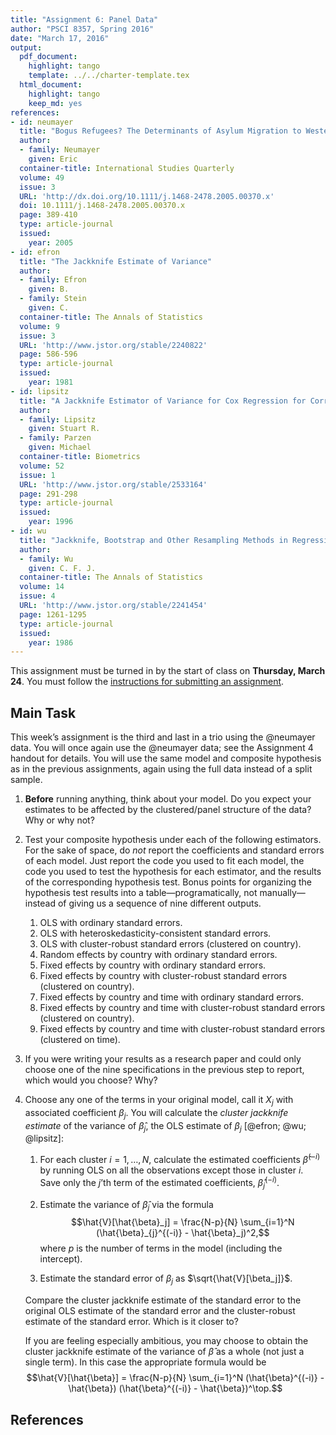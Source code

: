 ```yaml
---
title: "Assignment 6: Panel Data"
author: "PSCI 8357, Spring 2016"
date: "March 17, 2016"
output:
  pdf_document:
    highlight: tango
    template: ../../charter-template.tex
  html_document:
    highlight: tango
    keep_md: yes
references:
- id: neumayer
  title: "Bogus Refugees? The Determinants of Asylum Migration to Western Europe"
  author:
  - family: Neumayer
    given: Eric
  container-title: International Studies Quarterly
  volume: 49
  issue: 3
  URL: 'http://dx.doi.org/10.1111/j.1468-2478.2005.00370.x'
  doi: 10.1111/j.1468-2478.2005.00370.x
  page: 389-410
  type: article-journal
  issued:
    year: 2005
- id: efron
  title: "The Jackknife Estimate of Variance"
  author:
  - family: Efron
    given: B.
  - family: Stein
    given: C.
  container-title: The Annals of Statistics
  volume: 9
  issue: 3
  URL: 'http://www.jstor.org/stable/2240822'
  page: 586-596
  type: article-journal
  issued:
    year: 1981
- id: lipsitz
  title: "A Jackknife Estimator of Variance for Cox Regression for Correlated Survival Data"
  author:
  - family: Lipsitz
    given: Stuart R.
  - family: Parzen
    given: Michael
  container-title: Biometrics
  volume: 52
  issue: 1
  URL: 'http://www.jstor.org/stable/2533164'
  page: 291-298
  type: article-journal
  issued:
    year: 1996
- id: wu
  title: "Jackknife, Bootstrap and Other Resampling Methods in Regression Analysis"
  author:
  - family: Wu
    given: C. F. J.
  container-title: The Annals of Statistics
  volume: 14
  issue: 4
  URL: 'http://www.jstor.org/stable/2241454'
  page: 1261-1295
  type: article-journal
  issued:
    year: 1986
---
```


This assignment must be turned in by the start of class on **Thursday, March 24**.  You must follow the [instructions for submitting an assignment](http://bkenkel.com/psci8357/submission-instructions.pdf).


## Main Task

This week's assignment is the third and last in a trio using the @neumayer data.  You will once again use the @neumayer data; see the Assignment 4 handout for details.  You will use the same model and composite hypothesis as in the previous assignments, again using the full data instead of a split sample.

1. **Before** running anything, think about your model.  Do you expect your estimates to be affected by the clustered/panel structure of the data?  Why or why not?

2. Test your composite hypothesis under each of the following estimators.  For the sake of space, do *not* report the coefficients and standard errors of each model.  Just report the code you used to fit each model, the code you used to test the hypothesis for each estimator, and the results of the corresponding hypothesis test.  Bonus points for organizing the hypothesis test results into a table---programatically, not manually---instead of giving us a sequence of nine different outputs.

    1. OLS with ordinary standard errors.
    2. OLS with heteroskedasticity-consistent standard errors.
    3. OLS with cluster-robust standard errors (clustered on country).
    4. Random effects by country with ordinary standard errors.
    5. Fixed effects by country with ordinary standard errors.
    6. Fixed effects by country with cluster-robust standard errors (clustered on country).
    7. Fixed effects by country and time with ordinary standard errors.
    8. Fixed effects by country and time with cluster-robust standard errors (clustered on country).
    9. Fixed effects by country and time with cluster-robust standard errors (clustered on time).

3. If you were writing your results as a research paper and could only choose one of the nine specifications in the previous step to report, which would you choose?  Why?

4. Choose any one of the terms in your original model, call it $X_j$ with associated coefficient $\beta_j$.  You will calculate the *cluster jackknife estimate* of the variance of $\hat{\beta}_j$, the OLS estimate of $\beta_j$ [@efron; @wu; @lipsitz]:

    1. For each cluster $i = 1, \ldots, N$, calculate the estimated coefficients $\hat{\beta}^{(-i)}$ by running OLS on all the observations except those in cluster $i$.  Save only the $j$'th term of the estimated coefficients, $\hat{\beta}_{j}^{(-i)}$.

    2. Estimate the variance of $\hat{\beta}_j$ via the formula $$\hat{V}[\hat{\beta}_j] = \frac{N-p}{N} \sum_{i=1}^N (\hat{\beta}_{j}^{(-i)} - \hat{\beta}_j)^2,$$ where $p$ is the number of terms in the model (including the intercept).

    3. Estimate the standard error of $\beta_j$ as $\sqrt{\hat{V}[\beta_j]}$.

    Compare the cluster jackknife estimate of the standard error to the original OLS estimate of the standard error and the cluster-robust estimate of the standard error.  Which is it closer to?

    If you are feeling especially ambitious, you may choose to obtain the cluster jackknife estimate of the variance of $\hat{\beta}$ as a whole (not just a single term).  In this case the appropriate formula would be $$\hat{V}[\hat{\beta}] = \frac{N-p}{N} \sum_{i=1}^N (\hat{\beta}^{(-i)} - \hat{\beta}) (\hat{\beta}^{(-i)} - \hat{\beta})^\top.$$


## References
